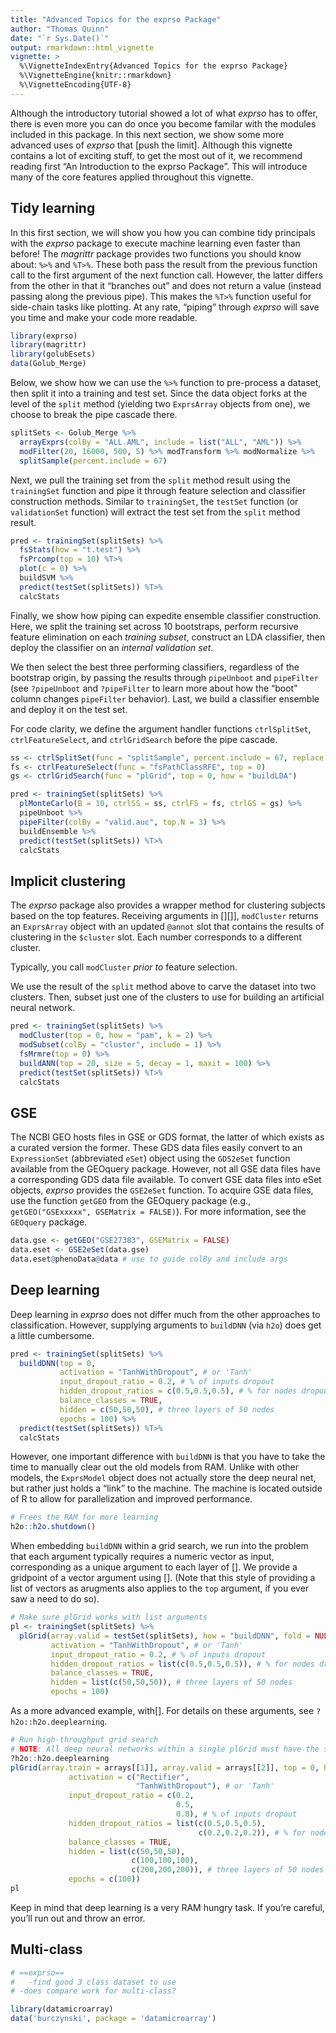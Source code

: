 ```yaml
---
title: "Advanced Topics for the exprso Package"
author: "Thomas Quinn"
date: "`r Sys.Date()`"
output: rmarkdown::html_vignette
vignette: >
  %\VignetteIndexEntry{Advanced Topics for the exprso Package}
  %\VignetteEngine{knitr::rmarkdown}
  %\VignetteEncoding{UTF-8}
---
```


Although the introductory tutorial showed a lot of what *exprso* has to offer, there is even more you can do once you become familar with the modules included in this package. In this next section, we show some more advanced uses of *exprso* that [push the limit]. Although this vignette contains a lot of exciting stuff, to get the most out of it, we recommend reading first "An Introduction to the exprso Package". This will introduce many of the core features applied throughout this vignette.

## Tidy learning

In this first section, we will show you how you can combine tidy principals with the *exprso* package to execute machine learning even faster than before! The *magrittr* package provides two functions you should know about: `%>%` and `%T>%`. These both pass the result from the previous function call to the first argument of the next function call. However, the latter differs from the other in that it "branches out" and does not return a value (instead passing along the previous pipe). This makes the `%T>%` function useful for side-chain tasks like plotting. At any rate, "piping" through *exprso* will save you time and make your code more readable.

```r
library(exprso)
library(magrittr)
library(golubEsets)
data(Golub_Merge)
```

Below, we show how we can use the `%>%` function to pre-process a dataset, then split it into a training and test set. Since the data object forks at the level of the `split` method (yielding two `ExprsArray` objects from one), we choose to break the pipe cascade there.

```r
splitSets <- Golub_Merge %>%
  arrayExprs(colBy = "ALL.AML", include = list("ALL", "AML")) %>%
  modFilter(20, 16000, 500, 5) %>% modTransform %>% modNormalize %>%
  splitSample(percent.include = 67)
```

Next, we pull the training set from the `split` method result using the `trainingSet` function and pipe it through feature selection and classifier construction methods. Similar to `trainingSet`, the `testSet` function (or `validationSet` function) will extract the test set from the `split` method result.

```r
pred <- trainingSet(splitSets) %>%
  fsStats(how = "t.test") %>%
  fsPrcomp(top = 10) %T>%
  plot(c = 0) %>%
  buildSVM %>%
  predict(testSet(splitSets)) %T>%
  calcStats
```

Finally, we show how piping can expedite ensemble classifier construction. Here, we split the training set across 10 bootstraps, perform recursive feature elimination on each *training subset*, construct an LDA classifier, then deploy the classifier on an *internal validation set*.

We then select the best three performing classifiers, regardless of the bootstrap origin, by passing the results through `pipeUnboot` and `pipeFilter` (see `?pipeUnboot` and `?pipeFilter` to learn more about how the "boot" column changes `pipeFilter` behavior). Last, we build a classifier ensemble and deploy it on the test set.

For code clarity, we define the argument handler functions `ctrlSplitSet`, `ctrlFeatureSelect`, and `ctrlGridSearch` before the pipe cascade.

```r
ss <- ctrlSplitSet(func = "splitSample", percent.include = 67, replace = TRUE)
fs <- ctrlFeatureSelect(func = "fsPathClassRFE", top = 0)
gs <- ctrlGridSearch(func = "plGrid", top = 0, how = "buildLDA")

pred <- trainingSet(splitSets) %>%
  plMonteCarlo(B = 10, ctrlSS = ss, ctrlFS = fs, ctrlGS = gs) %>%
  pipeUnboot %>%
  pipeFilter(colBy = "valid.auc", top.N = 3) %>%
  buildEnsemble %>%
  predict(testSet(splitSets)) %T>%
  calcStats
```

## Implicit clustering

The *exprso* package also provides a wrapper method for clustering subjects based on the top features. Receiving arguments in [][]], `modCluster` returns an `ExprsArray` object with an updated `@annot` slot that contains the results of clustering in the `$cluster` slot. Each number corresponds to a different cluster.

Typically, you call `modCluster` *prior to* feature selection.

We use the result of the `split` method above to carve the dataset into two clusters. Then, subset just one of the clusters to use for building an artificial neural network.

```r
pred <- trainingSet(splitSets) %>%
  modCluster(top = 0, how = "pam", k = 2) %>%
  modSubset(colBy = "cluster", include = 1) %>%
  fsMrmre(top = 0) %>%
  buildANN(top = 20, size = 5, decay = 1, maxit = 100) %>%
  predict(testSet(splitSets)) %T>%
  calcStats
```
  
## GSE

The NCBI GEO hosts files in GSE or GDS format, the latter of which exists as a curated version the former. These GDS data files easily convert to an `ExpressionSet` (abbreviated `eSet`) object using the `GDS2eSet` function available from the GEOquery package. However, not all GSE data files have a corresponding GDS data file available. To convert GSE data files into eSet objects, *exprso* provides the `GSE2eSet` function. To acquire GSE data files, use the function `getGEO` from the GEOquery package (e.g., `getGEO("GSExxxxx", GSEMatrix = FALSE)`). For more information, see the `GEOquery` package.

```r
data.gse <- getGEO("GSE27383", GSEMatrix = FALSE)
data.eset <- GSE2eSet(data.gse)
data.eset@phenoData@data # use to guide colBy and include args
```

## Deep learning

Deep learning in *exprso* does not differ much from the other approaches to classification. However, supplying arguments to `buildDNN` (via `h2o`) does get a little cumbersome.

```r
pred <- trainingSet(splitSets) %>%
  buildDNN(top = 0,
           activation = "TanhWithDropout", # or 'Tanh'
           input_dropout_ratio = 0.2, # % of inputs dropout
           hidden_dropout_ratios = c(0.5,0.5,0.5), # % for nodes dropout
           balance_classes = TRUE,
           hidden = c(50,50,50), # three layers of 50 nodes
           epochs = 100) %>%
  predict(testSet(splitSets)) %T>%
  calcStats
```

However, one important difference with `buildDNN` is that you have to take the time to manually clear out the old models from RAM. Unlike with other models, the `ExprsModel` object does not actually store the deep neural net, but rather just holds a "link" to the machine. The machine is located outside of R to allow for parallelization and improved performance.

```r
# Frees the RAM for more learning
h2o::h2o.shutdown()
```
  
When embedding `buildDNN` within a grid search, we run into the problem that each argument typically requires a numeric vector as input, corresponding as a unique argument to each layer of []. We provide a gridpoint of a vector argument using []. (Note that this style of providing a list of vectors as arugments also applies to the `top` argument, if you ever saw a need to do so).

```r
# Make sure plGrid works with list arguments
pl <- trainingSet(splitSets) %>%
  plGrid(array.valid = testSet(splitSets), how = "buildDNN", fold = NULL,
         activation = "TanhWithDropout", # or 'Tanh'
         input_dropout_ratio = 0.2, # % of inputs dropout
         hidden_dropout_ratios = list(c(0.5,0.5,0.5)), # % for nodes dropout
         balance_classes = TRUE,
         hidden = list(c(50,50,50)), # three layers of 50 nodes
         epochs = 100)
```

As a more advanced example, with[]. For details on these arguments, see `?h2o::h2o.deeplearning`.

```r
# Run high-throughput grid search
# NOTE: All deep neural networks within a single plGrid must have the same number of hidden layers
?h2o::h2o.deeplearning
plGrid(array.train = arrays[[1]], array.valid = arrays[[2]], top = 0, how = "buildDNN", fold = NULL,
             activation = c("Rectifier",
                            "TanhWithDropout"), # or 'Tanh'
             input_dropout_ratio = c(0.2,
                                     0.5,
                                     0.8), # % of inputs dropout
             hidden_dropout_ratios = list(c(0.5,0.5,0.5),
                                          c(0.2,0.2,0.2)), # % for nodes dropout
             balance_classes = TRUE,
             hidden = list(c(50,50,50),
                           c(100,100,100),
                           c(200,200,200)), # three layers of 50 nodes
             epochs = c(100))
pl
```

Keep in mind that deep learning is a very RAM hungry task. If you're careful, you'll run out and throw an error.

## Multi-class

```r


# ==exprso==
#   -find good 3 class dataset to use
# -does compare work for multi-class?

library(datamicroarray)
data('burczynski', package = 'datamicroarray')

```
